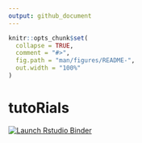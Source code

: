 ```yaml
---
output: github_document
---
```



<!-- README.md is generated from README.Rmd. Please edit that file -->

```r
knitr::opts_chunk$set(
  collapse = TRUE,
  comment = "#>",
  fig.path = "man/figures/README-",
  out.width = "100%"
)
```

# tutoRials

<!-- badges: start -->
[![Launch Rstudio Binder](http://mybinder.org/badge_logo.svg)](https://mybinder.org/v2/gh/aniruhil/tutoRials/main?urlpath=rstudio)
<!-- badges: end -->

